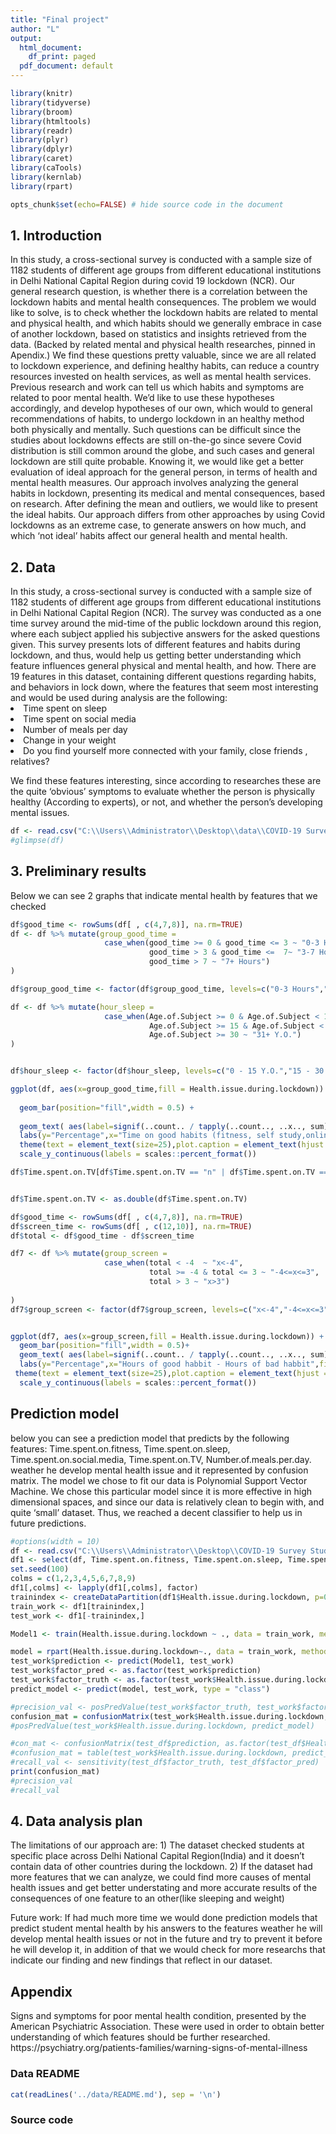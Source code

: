 ---
title: "Final project"
author: "L"
output:
  html_document:
    df_print: paged
  pdf_document: default
---

```{r load-packages, message = FALSE,echo=FALSE}
library(knitr)
library(tidyverse)
library(broom)
library(htmltools)
library(readr)
library(plyr)
library(dplyr)
library(caret)
library(caTools)
library(kernlab)
library(rpart)

```

```{r setup, include = FALSE}
opts_chunk$set(echo=FALSE) # hide source code in the document
```

## 1. Introduction
In this study, a cross-sectional survey is conducted with a sample size of 1182 students of different age groups from different educational institutions in Delhi National Capital Region during covid 19 lockdown (NCR).
Our general research question, is whether there is a correlation between the lockdown habits and mental health consequences.
The problem we would like to solve, is to check whether the lockdown habits are related to mental and physical health, and which habits should we generally embrace in case of another lockdown, based on statistics and insights retrieved from the data. (Backed by related mental and physical health researches, pinned in Apendix.)
We find these questions pretty valuable, since we are all related to lockdown experience, and defining healthy habits, can reduce a country resources invested on health services, as well as mental health services. 
Previous research and work can tell us which habits and symptoms are related to poor mental health. We’d like to use these hypotheses accordingly, and develop hypotheses of our own, which would to general recommendations of habits, to undergo lockdown in an healthy method both physically and mentally.
Such questions can be difficult since the studies about lockdowns effects are still on-the-go since severe Covid distribution is still common around the globe, and such cases and general lockdown are still quite probable. Knowing it, we would like get a better evaluation of ideal approach for the general person, in terms of health and mental health measures. 
Our approach involves analyzing the general habits in lockdown, presenting its medical and mental consequences, based on research. After defining the mean and outliers, we would like to present the ideal habits. 
Our approach differs from other approaches by using Covid lockdowns as an extreme case, to generate answers on how much, and which ‘not ideal’ habits affect our general health and mental health. 

## 2. Data
In this study, a cross-sectional survey is conducted with a sample size of 1182 students of different age groups from different educational institutions in Delhi National Capital Region (NCR). 
The survey was conducted as a one time survey around the mid-time of the public lockdown around this region, where each subject applied his subjective answers for the asked questions given. 
This survey presents lots of different features and habits during lockdown, and thus, would help us getting better understanding which feature influences general physical and mental health, and how. 
There are 19 features in this dataset, containing different questions regarding habits, and behaviors in lock down, where the features that seem most interesting and would be used during analysis are the following:
<li>Time spent on sleep</li>
<li>Time spent on social media</li>
<li>Number of meals per day</li>
<li>Change in your weight</li>
<li>Do you find yourself more connected with your family, close friends , relatives? </li>
We find these features interesting, since according to researches these are the quite ‘obvious’ symptoms to evaluate whether the person is physically healthy (According to experts), or not, and whether the person’s developing mental issues. 

```{r}
df <- read.csv("C:\\Users\\Administrator\\Desktop\\data\\COVID-19 Survey Student Responses.csv")
#glimpse(df)

```

## 3. Preliminary results
Below we can see 2 graphs that indicate mental health by features that we checked



```{r,fig.width=20,fig.height=4.2}

df$good_time <- rowSums(df[ , c(4,7,8)], na.rm=TRUE)
df <- df %>% mutate(group_good_time =
                     case_when(good_time >= 0 & good_time <= 3 ~ "0-3 Hours", 
                               good_time > 3 & good_time <=  7~ "3-7 Hours",
                               good_time > 7 ~ "7+ Hours")
)

df$group_good_time <- factor(df$group_good_time, levels=c("0-3 Hours","3-7 Hours","7+ Hours"))

df <- df %>% mutate(hour_sleep =
                     case_when(Age.of.Subject >= 0 & Age.of.Subject < 15 ~ "0 - 15 Y.O.", 
                               Age.of.Subject >= 15 & Age.of.Subject < 30 ~ "15 - 30 Y.O.",
                               Age.of.Subject >= 30 ~ "31+ Y.O.")
)


df$hour_sleep <- factor(df$hour_sleep, levels=c("0 - 15 Y.O.","15 - 30 Y.O.","31+ Y.O."))

ggplot(df, aes(x=group_good_time,fill = Health.issue.during.lockdown)) +
 
  geom_bar(position="fill",width = 0.5) +
  
  geom_text( aes(label=signif(..count.. / tapply(..count.., ..x.., sum)[as.character(..x..)]*100, digits=4)), stat="count", position=position_fill(vjust=0.5)) +
  labs(y="Percentage",x="Time on good habits (fitness, self study,online classes)",fill="Health.issue.during.lockdown?",caption = "Description: We can see that the more time someone has spent on good habits the less chance to chance to have health issue")  +
  theme(text = element_text(size=25),plot.caption = element_text(hjust = 0, face = "bold"))+ 
  scale_y_continuous(labels = scales::percent_format())

```

```{r,fig.width=20,fig.height=4.2}

df$Time.spent.on.TV[df$Time.spent.on.TV == "n" | df$Time.spent.on.TV == "N" | df$Time.spent.on.TV == "No tv" | df$Time.spent.on.TV == "" | df$Time.spent.on.TV == " " ] <- 0


df$Time.spent.on.TV <- as.double(df$Time.spent.on.TV)

df$good_time <- rowSums(df[ , c(4,7,8)], na.rm=TRUE)
df$screen_time <- rowSums(df[ , c(12,10)], na.rm=TRUE)
df$total <- df$good_time - df$screen_time

df7 <- df %>% mutate(group_screen =
                     case_when(total < -4  ~ "x<-4", 
                               total >= -4 & total <= 3 ~ "-4<=x<=3",
                               total > 3 ~ "x>3")
                              
)
df7$group_screen <- factor(df7$group_screen, levels=c("x<-4","-4<=x<=3","x>3"))


ggplot(df7, aes(x=group_screen,fill = Health.issue.during.lockdown)) +
  geom_bar(position="fill",width = 0.5)+
  geom_text( aes(label=signif(..count.. / tapply(..count.., ..x.., sum)[as.character(..x..)]*100, digits=3)), stat="count", position=position_fill(vjust=0.5)) +
  labs(y="Percentage",x="Hours of good habbit - Hours of bad habbit",fill="Health issue during lockdown", caption = "Description: We can see that if you spent more time on the good habits in total you had less chance to have health issue")  + 
 theme(text = element_text(size=25),plot.caption = element_text(hjust = 0, face = "bold"))+ 
  scale_y_continuous(labels = scales::percent_format())

```

## Prediction model
below you can see a prediction model that predicts by the following features:
Time.spent.on.fitness, Time.spent.on.sleep, Time.spent.on.social.media, Time.spent.on.TV, Number.of.meals.per.day.
weather he develop mental health issue and it represented by confusion matrix.
The model we chose to fit our data is Polynomial Support Vector Machine. We chose this particular model since it is more effective in high dimensional spaces, and since our data is relatively clean to begin with, and quite ‘small’ dataset. Thus, we reached a decent classifier to help us in future predictions.


```{r set-options,echo=FALSE, include=FALSE}
#options(width = 10)
df <- read.csv("C:\\Users\\Administrator\\Desktop\\COVID-19 Survey Student Responses.csv")
df1 <- select(df, Time.spent.on.fitness, Time.spent.on.sleep, Time.spent.on.social.media, Time.spent.on.TV, Number.of.meals.per.day, Change.in.your.weight, Time.utilized,Age.of.Subject, Health.issue.during.lockdown)
set.seed(100)
colms = c(1,2,3,4,5,6,7,8,9)
df1[,colms] <- lapply(df1[,colms], factor)
trainindex <- createDataPartition(df1$Health.issue.during.lockdown, p=0.6, list = FALSE)
train_work <- df1[trainindex,]
test_work <- df1[-trainindex,]

Model1 <- train(Health.issue.during.lockdown ~ ., data = train_work, method = 'svmPoly', na.action = na.omit, preProcess = c("scale", "center"), trControl = trainControl(method = 'none'), tuneGrid = data.frame(degree=1, scale=1, C=1), metric = 'Accuracy')

model = rpart(Health.issue.during.lockdown~., data = train_work, method = 'class')
test_work$prediction <- predict(Model1, test_work)
test_work$factor_pred <- as.factor(test_work$prediction)
test_work$factor_truth <- as.factor(test_work$Health.issue.during.lockdown)
predict_model <- predict(model, test_work, type = "class")

#precision_val <- posPredValue(test_work$factor_truth, test_work$factor_pred)
confusion_mat = confusionMatrix(test_work$Health.issue.during.lockdown, predict_model)
#posPredValue(test_work$Health.issue.during.lockdown, predict_model)

```



```{r}

#con_mat <- confusionMatrix(test_df$prediction, as.factor(test_df$Health.issue.during.lockdown))
#confusion_mat = table(test_work$Health.issue.during.lockdown, predict_model)
#recall_val <- sensitivity(test_df$factor_truth, test_df$factor_pred)
print(confusion_mat)
#precision_val
#recall_val
```

## 4. Data analysis plan

The limitations of our approach are:
1) The dataset checked students at specific place across Delhi National Capital Region(India) and it doesn't contain data of other countries during the lockdown.
2) If the dataset had more features that we can analyze, we could find more causes of mental health issues and get better understating and more accurate results of the consequences of one feature to an other(like sleeping and weight) 

Future work: If had much more time we would done prediction models that predict student mental health by his answers to the features weather he will develop mental health issues or not in the future and try to prevent it before he will develop it, in addition of that we would check for more researchs that indicate our finding and new findings that reflect in our dataset.



## Appendix
Signs and symptoms for poor mental health condition, presented by the American Psychiatric Association. These were used in order to obtain better understanding of which features should be further researched.
https://psychiatry.org/patients-families/warning-signs-of-mental-illness

### Data README

```{r include_data_readme, comment=''}
cat(readLines('../data/README.md'), sep = '\n')
```

### Source code

```{r, ref.label=knitr::all_labels(), echo=TRUE, eval=FALSE}

```
